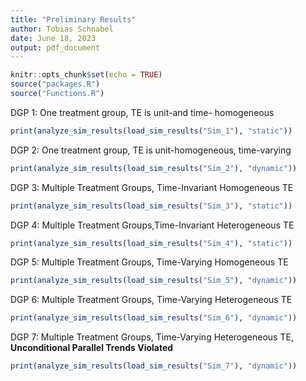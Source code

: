 ```yaml
---
title: "Preliminary Results"
author: Tobias Schnabel
date: June 18, 2023
output: pdf_document
---
```



```r
knitr::opts_chunk$set(echo = TRUE)
source("packages.R")
source("Functions.R")
```


DGP 1: One treatment group, TE is unit-and time- homogeneous

```r
print(analyze_sim_results(load_sim_results("Sim_1"), "static"))
```

DGP 2: One treatment group, TE is unit-homogeneous, time-varying

```r
print(analyze_sim_results(load_sim_results("Sim_2"), "dynamic"))
```

DGP 3: Multiple Treatment Groups, Time-Invariant Homogeneous TE 

```r
print(analyze_sim_results(load_sim_results("Sim_3"), "static"))
```

DGP 4: Multiple Treatment Groups,Time-Invariant Heterogeneous TE

```r
print(analyze_sim_results(load_sim_results("Sim_4"), "static"))
```

DGP 5: Multiple Treatment Groups, Time-Varying Homogeneous TE 

```r
print(analyze_sim_results(load_sim_results("Sim_5"), "dynamic"))
```

DGP 6: Multiple Treatment Groups, Time-Varying Heterogeneous TE 

```r
print(analyze_sim_results(load_sim_results("Sim_6"), "dynamic"))
```

DGP 7: Multiple Treatment Groups, Time-Varying Heterogeneous TE, **Unconditional Parallel Trends Violated**

```r
print(analyze_sim_results(load_sim_results("Sim_7"), "dynamic"))
```

